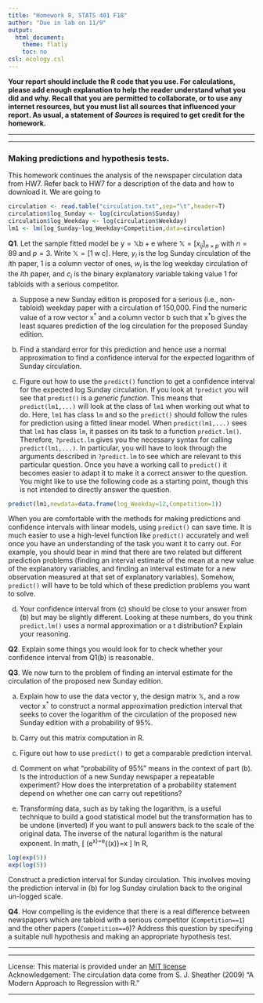 ```yaml
---
title: "Homework 8, STATS 401 F18"
author: "Due in lab on 11/9"
output:
  html_document:
    theme: flatly
    toc: no
csl: ecology.csl
---
```



\newcommand\prob{\mathrm{P}}
\newcommand\E{\mathrm{E}}
\newcommand\mat[1]{\mathbb{#1}}
\renewcommand\vec[1]{\boldsymbol{\mathrm{#1}}}
\newcommand\xtranspose{{\mbox{\tiny \textsc{t}}}}
\newcommand\transpose{{\scriptscriptstyle \mathrm{T}}}
\newcommand\var{\mathrm{Var}}
\newcommand\sd{\mathrm{SD}}
\newcommand\sdSample{\mathrm{sd}}
\newcommand\varSample{\mathrm{var}}
\newcommand\cov{\mathrm{Cov}}
\newcommand\covSample{\mathrm{cov}}
\newcommand\corSample{\mathrm{cor}}
\newcommand\cor{\mathrm{Cor}}
\newcommand\normal{\mathrm{normal}}
\newcommand\iid{\mathrm{iid}}
\newcommand\MVN{\mathrm{MVN}}

**Your report should include the R code that you use. For calculations, please add enough explanation to help the reader understand what you did and why. Recall that you are permitted to collaborate, or to use any internet resources, but you must list all sources that influenced your report. As usual, a statement of _Sources_ is required to get credit for the homework.**

--------------

-------------

### Making predictions and hypothesis tests.

This homework continues the analysis of the newspaper circulation data from HW7. Refer back to HW7 for a description of the data and how to download it. We are going to 
```r
circulation <- read.table("circulation.txt",sep="\t",header=T)
circulation$log_Sunday <- log(circulation$Sunday)
circulation$log_Weekday <- log(circulation$Weekday)
lm1 <- lm(log_Sunday~log_Weekday+Competition,data=circulation)
```

**Q1**. Let the sample fitted model be $\vec{y}=\mat{X}\vec{b}+\vec{e}$ where $\mat{X}=[x_{ij}]_{n\times p}$ with $n=89$ and $p=3$. Write $\mat{X}=[ \vec{1} \; \vec{w} \; \vec{c}]$. Here,  $y_i$ is the log Sunday circulation of the $i$th paper,  $\vec{1}$ is a column vector of ones, $w_{i}$ is the log weekday circulation of the $i$th paper, and $c_{i}$ is the binary explanatory variable taking value 1 for tabloids with a serious competitor.

(a) Suppose a new Sunday edition is proposed for a serious (i.e., non-tabloid) weekday paper with a circulation of 150,000.
Find the numeric value of a row vector $\vec{x}^*$ and a column vector $\vec{b}$ such that $\vec{x^*}\vec{b}$ gives the least squares prediction of the log circulation for the proposed Sunday edition.

(b) Find a standard error for this prediction and hence use a normal approximation to find a confidence interval for the expected logarithm of Sunday circulation.

(c) Figure out how to use the `predict()` function to get a confidence interval for the expected log Sunday circulation. If you look at `?predict` you will see that `predict()` is a _generic function_. This means that `predict(lm1,...)` will look at the class of `lm1` when working out what to do. Here, `lm1` has class `lm` and so the `predict()` should follow the rules for prediction using a fitted linear model. When `predict(lm1,...)` sees that `lm1` has class `lm`, it passes on its task to a function `predict.lm()`. Therefore, `?predict.lm` gives you the necessary syntax for calling `predict(lm1,...)`. In particular, you will have to look through the arguments described in `?predict.lm` to see which are relevant to this particular question.
Once you have a working call to `predict()` it becomes easier to adapt it to make it a correct answer to the question. You might like to use the following code as a starting point, though this is not intended to directly answer the question. 
```r
predict(lm1,newdata=data.frame(log_Weekday=12,Competition=1))
```

When you are comfortable with the methods for making predictions and confidence intervals with linear models, using `predict()` can save time. It is much easier to use a high-level function like `predict()` accurately and well once you have an understanding of the task you want it to carry out. For example, you should bear in mind that there are two related but different prediction problems (finding an interval estimate of the mean at a new value of the explanatory variables, and finding an interval estimate for a new observation measured at that set of explanatory variables). Somehow, `predict()` will have to be told which of these prediction problems you want to solve. 

(d) Your confidence interval from (c) should be close to your answer from (b) but may be slightly different. Looking at these numbers, do you think `predict.lm()` uses a normal approximation or a t distribution? Explain your reasoning.

**Q2**. Explain some things you would look for to check whether your confidence interval from Q1(b) is reasonable.

**Q3**. We now turn to the problem of finding an interval estimate for the circulation of the proposed new Sunday edition. 

(a) Explain how to use the data vector $\vec{y}$, the design matrix $\mat{X}$, and a row vector $\vec{x}^*$ to construct a normal approximation prediction interval that seeks to cover the logarithm of the circulation of the proposed new Sunday edition with a probability of 95%. 

(b) Carry out this matrix computation in R. 

(c) Figure out how to use `predict()` to get a comparable prediction interval.

(d) Comment on what "probability of 95%" means in the context of part (b). Is the introduction of a new Sunday newspaper a repeatable experiment? How does the interpretation of a probability statement depend on whether one can carry out repetitions?

(e) Transforming data, such as by taking the logarithm, is a useful technique to build a good statistical model but the transformation has to be undone (inverted) if you want to pull answers back to the scale of the original data. The inverse of the natural logarithm is the natural exponent. In math, 
\[
\log(e^x)=e^{\log(x)}=x
\] 
In R, 
```r
log(exp(5))
exp(log(5))
```
Construct a prediction interval for Sunday circulation. This involves moving the prediction interval in (b) for log Sunday cirulation back to the original un-logged scale.

**Q4**. How compelling is the evidence that there is a real difference between newspapers which are tabloid with a serious competitor (`Competition==1`) and the other papers (`Competition==0`)? Address this question by specifying a suitable null hypothesis and making an appropriate hypothesis test. 


-----

-------------


License: This material is provided under an [MIT license](https://ionides.github.io/401w18/LICENSE)<br>
Acknowledgement: The circulation data come from S. J. Sheather (2009) "A Modern Approach to Regression with R."

------
